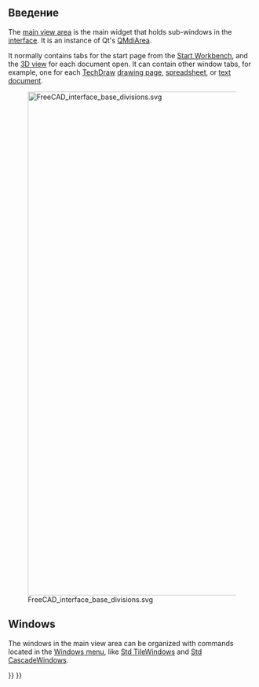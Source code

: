 <languages/>

== Введение ==

The [[main_view_area|main view area]] is the main widget that holds sub-windows in the [[interface|interface]]. It is an instance of Qt's [https://doc.qt.io/qt-5/qmdiarea.html QMdiArea].

It normally contains tabs for the start page from the [[Start_Workbench|Start Workbench]], and the [[3D_view|3D view]] for each document open. It can contain other window tabs, for example, one for each [[TechDraw_Workbench|TechDraw]] [[TechDraw_PageDefault|drawing page]], [[spreadsheet|spreadsheet]], or [[Std_TextDocument|text document]].

[[File:FreeCAD_interface_base_divisions.svg|1024px]]

{{Caption|The main view area is denoted by the number 1, and can hold various window tabs, principally the start page and the [[3D_view|3D view]].}}

== Windows ==

The windows in the main view area can be organized with commands located in the [[Std_Windows_Menu|Windows menu]], like [[Std_TileWindows|Std TileWindows]] and [[Std CascadeWindows|Std CascadeWindows]].

{{Interface navi{{#translation:}}}}
{{Userdocnavi{{#translation:}}}}